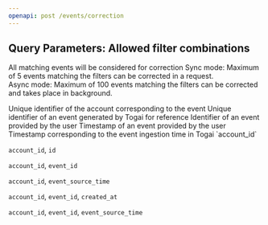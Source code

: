 ```yaml
---
openapi: post /events/correction
---
```


## Query Parameters: Allowed filter combinations
<Warning>All matching events will be considered for correction</Warning>
<Info>Sync mode: Maximum of 5 events matching the filters can be corrected in a request.\
Async mode: Maximum of 100 events matching the filters can be corrected and takes place in background.</Info>

<AccordionGroup>
<Accordion title="Query Parameters">
<ParamField query="account_id" type="string" required>
  Unique identifier of the account corresponding to the event
</ParamField>
<ParamField query="id" type="string">
  Unique identifier of an event generated by Togai for reference
</ParamField>
<ParamField query="event_id" type="string">
  Identifier of an event provided by the user
</ParamField>
<ParamField query="event_source_time" type="string">
  Timestamp of an event provided by the user
</ParamField>
<ParamField query="created_at" type="string">
  Timestamp corresponding to the event ingestion time in Togai
</ParamField>
</Accordion>
</AccordionGroup>

<AccordionGroup>
<Accordion title="Allowed Combinations">
`account_id`

`account_id`, `id`

`account_id`, `event_id`

`account_id`, `event_source_time`

`account_id`, `event_id`, `created_at`

`account_id`, `event_id`, `event_source_time`
</Accordion>
</AccordionGroup>
